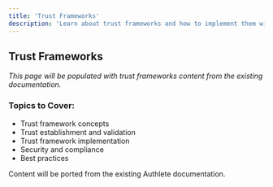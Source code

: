 ```yaml
---
title: 'Trust Frameworks'
description: 'Learn about trust frameworks and how to implement them with Authlete'
---
```


## Trust Frameworks

*This page will be populated with trust frameworks content from the existing documentation.*

### Topics to Cover:
- Trust framework concepts
- Trust establishment and validation
- Trust framework implementation
- Security and compliance
- Best practices

<Note>
Content will be ported from the existing Authlete documentation.
</Note>
